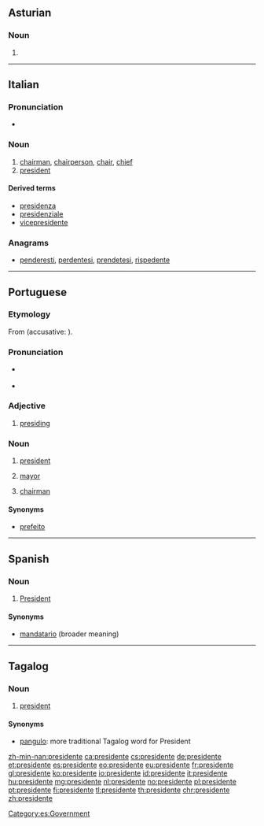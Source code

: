 ==Asturian==

===Noun===
{{ast-noun|mf}}

# {{l/en|president}} 
----

==Italian==
{{wikipedia|lang=it}}

===Pronunciation===
* {{audio|It-il presidente.ogg|Audio|lang=it}}

===Noun===
{{it-noun|m|f=presidentessa}}

# [[chairman]], [[chairperson]], [[chair]], [[chief]]
# [[president]]

====Derived terms====
* [[presidenza]]
* [[presidenziale]]
* [[vicepresidente]]

===Anagrams===
* [[penderesti#Italian|penderesti]], [[perdentesi#Italian|perdentesi]], [[prendetesi#Italian|prendetesi]], [[rispedente#Italian|rispedente]]

----

==Portuguese==
{{wikipedia|lang=pt}}

===Etymology===
From {{etyl|la|pt}} {{term|praesidēns||presiding over; president, leader|lang=la}} (accusative: {{term|praesidentem|lang=la}}).

===Pronunciation===
* {{a|Brazil}} {{IPA|/pɾeziˈdẽtʃi/|lang=pt}}
* {{a|PT}} {{IPA|/pɾɨziˈdẽtɨ/|lang=pt}}

===Adjective===
{{pt-adj|president|e|comp=no}}

# [[presiding]]

===Noun===
{{pt-noun|mf|pl=presidentes}}

# [[president]]
# {{context|Portugal|lang=pt}} [[mayor]]
# [[chairman]]

====Synonyms====
* {{sense|mayor|Brazil}} [[prefeito]]

----

==Spanish==

===Noun===
{{es-noun|m|f=presidenta}}

# [[president|President]]

====Synonyms====
* [[mandatario]] (broader meaning)

[[Category:es:Government]]

----

==Tagalog==

===Noun===
{{tl-noun}}

# [[president]]

====Synonyms====
* [[pangulo]]: more traditional Tagalog word for President

[[zh-min-nan:presidente]]
[[ca:presidente]]
[[cs:presidente]]
[[de:presidente]]
[[et:presidente]]
[[es:presidente]]
[[eo:presidente]]
[[eu:presidente]]
[[fr:presidente]]
[[gl:presidente]]
[[ko:presidente]]
[[io:presidente]]
[[id:presidente]]
[[it:presidente]]
[[hu:presidente]]
[[mg:presidente]]
[[nl:presidente]]
[[no:presidente]]
[[pl:presidente]]
[[pt:presidente]]
[[fi:presidente]]
[[tl:presidente]]
[[th:presidente]]
[[chr:presidente]]
[[zh:presidente]]
